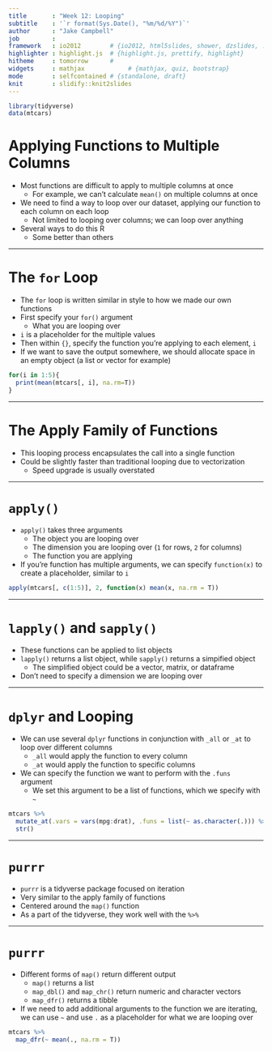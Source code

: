 ```yaml
---
title       : "Week 12: Looping"
subtitle    : '`r format(Sys.Date(), "%m/%d/%Y")`'
author      : "Jake Campbell"
job         : 
framework   : io2012        # {io2012, html5slides, shower, dzslides, ...}
highlighter : highlight.js  # {highlight.js, prettify, highlight}
hitheme     : tomorrow      # 
widgets     : mathjax            # {mathjax, quiz, bootstrap}
mode        : selfcontained # {standalone, draft}
knit        : slidify::knit2slides
---
```


```r
library(tidyverse)
data(mtcars)
```

# Applying Functions to Multiple Columns

- Most functions are difficult to apply to multiple columns at once
  + For example, we can’t calculate `mean()` on multiple columns at once
- We need to find a way to loop over our dataset, applying our function to each column on each loop
  + Not limited to looping over columns; we can loop over anything
- Several ways to do this R
  + Some better than others

---

# The `for` Loop

- The `for` loop is written similar in style to how we made our own functions
- First specify your `for()` argument
  + What you are looping over
- `i` is a placeholder for the multiple values
- Then within `{}`, specify the function you’re applying to each element, `i`
- If we want to save the output somewhere, we should allocate space in an empty object (a list or vector for example)
```r
for(i in 1:5){
  print(mean(mtcars[, i], na.rm=T))
}
```

---

# The Apply Family of Functions

- This looping process encapsulates the call into a single function
- Could be slightly faster than traditional looping due to vectorization
  + Speed upgrade is usually overstated

---

# `apply()`

- `apply()` takes three arguments
  + The object you are looping over
  + The dimension you are looping over (`1` for rows, `2` for columns)
  + The function you are applying
- If you're function has multiple arguments, we can specify `function(x)` to create a placeholder, similar to `i`
```r
apply(mtcars[, c(1:5)], 2, function(x) mean(x, na.rm = T))
```

---

# `lapply()` and `sapply()`

- These functions can be applied to list objects
- `lapply()` returns a list object, while `sapply()` returns a simpified object
  + The simplified object could be a vector, matrix, or dataframe
- Don't need to specify a dimension we are looping over

---

# `dplyr` and Looping

- We can use several `dplyr` functions in conjunction with `_all` or `_at` to loop over different columns
  + `_all` would apply the function to every column
  + `_at` would apply the function to specific columns
- We can specify the function we want to perform with the `.funs` argument
  + We set this argument to be a list of functions, which we specify with `~`
  
```r
mtcars %>%
  mutate_at(.vars = vars(mpg:drat), .funs = list(~ as.character(.))) %>%
  str()
```

---

# `purrr`

- `purrr` is a tidyverse package focused on iteration
- Very similar to the apply family of functions
- Centered around the `map()` function
- As a part of the tidyverse, they work well with the `%>%`

---

# `purrr`

- Different forms of `map()` return different output
  + `map()` returns a list
  + `map_dbl()` and `map_chr()` return numeric and character vectors
  + `map_dfr()` returns a tibble
- If we need to add additional arguments to the function we are iterating, we can use `~` and use `.` as a placeholder for what we are looping over
```r
mtcars %>%
  map_dfr(~ mean(., na.rm = T))
```

